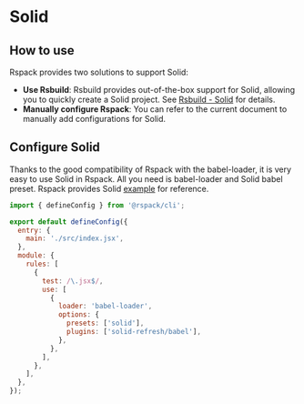 # Solid

## How to use

Rspack provides two solutions to support Solid:

- **Use Rsbuild**: Rsbuild provides out-of-the-box support for Solid, allowing you to quickly create a Solid project. See [Rsbuild - Solid](https://rsbuild.dev/guide/framework/solid) for details.
- **Manually configure Rspack**: You can refer to the current document to manually add configurations for Solid.

## Configure Solid

Thanks to the good compatibility of Rspack with the babel-loader, it is very easy to use Solid in Rspack. All you need is babel-loader and Solid babel preset. Rspack provides Solid [example](https://github.com/rspack-contrib/rstack-examples/tree/main/rspack/solid) for reference.

```js title="rspack.config.mjs"
import { defineConfig } from '@rspack/cli';

export default defineConfig({
  entry: {
    main: './src/index.jsx',
  },
  module: {
    rules: [
      {
        test: /\.jsx$/,
        use: [
          {
            loader: 'babel-loader',
            options: {
              presets: ['solid'],
              plugins: ['solid-refresh/babel'],
            },
          },
        ],
      },
    ],
  },
});
```
